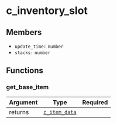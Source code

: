 # c_inventory_slot

## Members

- `update_time:` `number`
- `stacks:` `number`

## Functions

### get_base_item

| Argument |                      Type                      | Required |
| :------- | :--------------------------------------------: | -------: |
| returns  | [`c_item_data`](/classes/c_object/c_item_data) |          |
